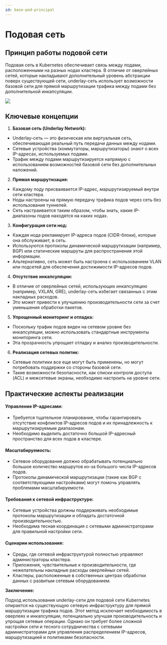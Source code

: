 ```yaml
---
id: base-pod-principal
---
```



# Подовая сеть

## Принцип работы подовой сети

Подовая сеть в Kubernetes обеспечивает связь между подами, расположенными на разных нодах кластера. В отличие от оверлейных сетей, которые накладывают дополнительный уровень абстракции поверх существующей сети, underlay-сеть использует возможности базовой сети для прямой маршрутизации трафика между подами без дополнительной инкапсуляции.

<div className="center">
  <img src={`${getBasePrefix()}/img/network/underlay-network.drawio.svg`} />
</div>

## Ключевые концепции

1. **Базовая сеть (Underlay Network):**

- Underlay-сеть — это физическая или виртуальная сеть, обеспечивающая реальный путь передачи данных между нодами.
- Сетевые устройства (коммутаторы, маршрутизаторы) знают о всех IP-адресах, используемых подами.
- Трафик между подами маршрутизируется напрямую с использованием возможностей базовой сети без дополнительных наложений.

2. **Прямая маршрутизация:**

- Каждому поду присваивается IP-адрес, маршрутизируемый внутри сети кластера.
- Ноды настроены на прямую передачу трафика подов через сеть без использования туннелей.
- Сеть настраивается таким образом, чтобы знать, какие IP-диапазоны подов находятся на каких нодах.

3. **Конфигурация сети нод:**

- Каждая нода рекламирует IP-адреса подов (CIDR-блоки), которые она обслуживает, в сеть.
- Используются протоколы динамической маршрутизации (например, BGP) или статические маршруты для распространения этой информации.
- Альтернативно, сеть может быть настроена с использованием VLAN или подсетей для обеспечения достижимости IP-адресов подов.

4. **Отсутствие инкапсуляции:**

- В отличие от оверлейных сетей, использующих инкапсуляцию (например, VXLAN, GRE), underlay-сеть избегает связанных с этим накладных расходов.
- Это может привести к улучшению производительности сети за счет уменьшения обработки пакетов.

5. **Упрощенный мониторинг и отладка:**

- Поскольку трафик подов виден на сетевом уровне без инкапсуляции, можно использовать стандартные инструменты мониторинга сети.
- Эта прозрачность упрощает отладку и анализ производительности.

6. **Реализация сетевых политик:**

- Сетевые политики все еще могут быть применены, но могут потребовать поддержки со стороны базовой сети.
- Такие возможности безопасности, как списки контроля доступа (ACL) и межсетевые экраны, необходимо настроить на уровне сети.

## Практические аспекты реализации

#### Управление IP-адресами:

- Требуется тщательное планирование, чтобы гарантировать отсутствие конфликтов IP-адресов подов и их принадлежность к маршрутизируемым диапазонам.
- Необходимо выделить достаточно большой IP-адресный пространство для всех подов в кластере.

#### Масштабируемость:

- Сетевое оборудование должно обрабатывать потенциально большое количество маршрутов из-за большого числа IP-адресов подов.
- Протоколы динамической маршрутизации (такие как BGP с соответствующими настройками) могут помочь управлять проблемами масштабируемости.

#### Требования к сетевой инфраструктуре:

- Сетевые устройства должны поддерживать необходимые протоколы маршрутизации и обладать достаточной производительностью.
- Необходима тесная координация с сетевыми администраторами для правильной настройки сети.

#### Сценарии использования:

- Среды, где сетевой инфраструктурой полностью управляют администраторы кластера.
- Приложения, чувствительные к производительности, где нежелательны накладные расходы оверлейных сетей.
- Кластеры, расположенные в собственных центрах обработки данных с развитым сетевым оборудованием.

**Заключение:**

Подход использования underlay-сети для подовой сети Kubernetes опирается на существующую сетевую инфраструктуру для прямой маршрутизации трафика подов. Этот метод исключает необходимость в оверлеях и инкапсуляции, потенциально улучшая производительность и упрощая сетевые операции. Однако он требует более сложной настройки сети и тесного сотрудничества с сетевыми администраторами для управления распределением IP-адресов, маршрутизацией и политиками безопасности.
